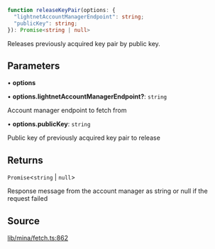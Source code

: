 ```ts
function releaseKeyPair(options: {
  "lightnetAccountManagerEndpoint": string;
  "publicKey": string;
}): Promise<string | null>
```

Releases previously acquired key pair by public key.

## Parameters

• **options**

• **options.lightnetAccountManagerEndpoint?**: `string`

Account manager endpoint to fetch from

• **options.publicKey**: `string`

Public key of previously acquired key pair to release

## Returns

`Promise`\<`string` \| `null`\>

Response message from the account manager as string or null if the request failed

## Source

[lib/mina/fetch.ts:862](https://github.com/o1-labs/o1js/blob/72b8e2c2b9aaba4b5c12257bdd63dfe2676a3d99/src/lib/mina/fetch.ts#L862)
